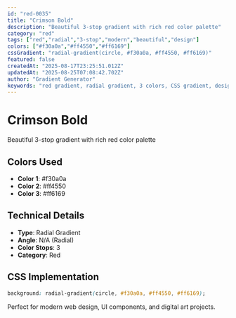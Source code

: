 ```yaml
---
id: "red-0035"
title: "Crimson Bold"
description: "Beautiful 3-stop gradient with rich red color palette"
category: "red"
tags: ["red","radial","3-stop","modern","beautiful","design"]
colors: ["#f30a0a","#ff4550","#ff6169"]
cssGradient: "radial-gradient(circle, #f30a0a, #ff4550, #ff6169)"
featured: false
createdAt: "2025-08-17T23:25:51.012Z"
updatedAt: "2025-08-25T07:08:42.702Z"
author: "Gradient Generator"
keywords: "red gradient, radial gradient, 3 colors, CSS gradient, design, #f30a0a, #ff4550, #ff6169"
---
```


# Crimson Bold

Beautiful 3-stop gradient with rich red color palette

## Colors Used
- **Color 1**: #f30a0a
- **Color 2**: #ff4550
- **Color 3**: #ff6169

## Technical Details
- **Type**: Radial Gradient
- **Angle**: N/A (Radial)
- **Color Stops**: 3
- **Category**: Red

## CSS Implementation
```css
background: radial-gradient(circle, #f30a0a, #ff4550, #ff6169);
```

Perfect for modern web design, UI components, and digital art projects.

